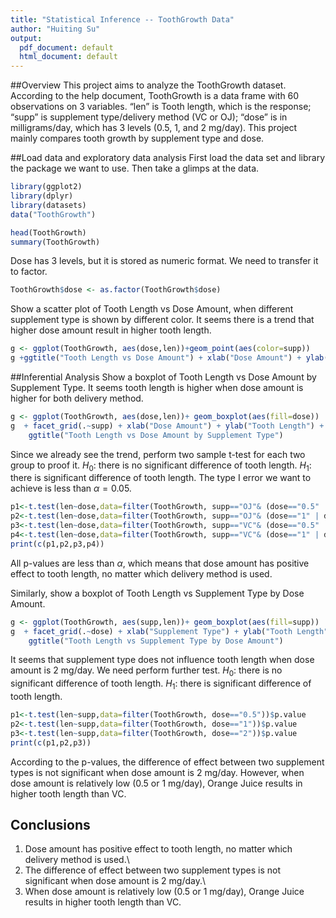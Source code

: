 ---
title: "Statistical Inference -- ToothGrowth Data"
author: "Huiting Su"
output:
  pdf_document: default
  html_document: default
---
##Overview
This project aims to analyze the ToothGrowth dataset. According to the help document, ToothGrowth is a data frame with 60 observations on 3 variables. "len" is Tooth length, which is the response; "supp" is supplement type/delivery method (VC or OJ); "dose" is in milligrams/day, which has 3 levels (0.5, 1, and 2 mg/day). This project mainly compares tooth growth by supplement type and dose. 

##Load data and exploratory data analysis
First load the data set and library the package we want to use. Then take a glimps at the data.
```{r, message=FALSE}
library(ggplot2)
library(dplyr)
library(datasets)
data("ToothGrowth")
```
```{r}
head(ToothGrowth)
summary(ToothGrowth)
```
Dose has 3 levels, but it is stored as numeric format. We need to transfer it to factor.
```{r}
ToothGrowth$dose <- as.factor(ToothGrowth$dose)
```

Show a scatter plot of Tooth Length vs Dose Amount, when different supplement type is shown by different color. It seems there is a trend that higher dose amount result in higher tooth length.
```{r,fig.width=4,fig.height=3}
g <- ggplot(ToothGrowth, aes(dose,len))+geom_point(aes(color=supp))
g +ggtitle("Tooth Length vs Dose Amount") + xlab("Dose Amount") + ylab("Tooth Length") 
```

##Inferential Analysis
Show a boxplot of Tooth Length vs Dose Amount by Supplement Type. It seems tooth length is higher when dose amount is higher for both delivery method.
```{r,fig.width=4,fig.height=3}
g <- ggplot(ToothGrowth, aes(dose,len))+ geom_boxplot(aes(fill=dose))
g  + facet_grid(.~supp) + xlab("Dose Amount") + ylab("Tooth Length") +
    ggtitle("Tooth Length vs Dose Amount by Supplement Type")
```
Since we already see the trend, perform two sample t-test for each two group to proof it. $H_0$: there is no significant difference of tooth length. $H_1$: there is significant difference of tooth length. The type I error we want to achieve is less than $\alpha=0.05$. 
```{r}
p1<-t.test(len~dose,data=filter(ToothGrowth, supp=="OJ"& (dose=="0.5" | dose=="1")))$p.value
p2<-t.test(len~dose,data=filter(ToothGrowth, supp=="OJ"& (dose=="1" | dose=="2")))$p.value
p3<-t.test(len~dose,data=filter(ToothGrowth, supp=="VC"& (dose=="0.5" | dose=="1")))$p.value
p4<-t.test(len~dose,data=filter(ToothGrowth, supp=="VC"& (dose=="1" | dose=="2")))$p.value
print(c(p1,p2,p3,p4))
```
All p-values are less than $\alpha$, which means that dose amount has positive effect to tooth length, no matter which delivery method is used. 

Similarly, show a boxplot of Tooth Length vs Supplement Type by Dose Amount. 
```{r, fig.width=4,fig.height=3}
g <- ggplot(ToothGrowth, aes(supp,len))+ geom_boxplot(aes(fill=supp))
g  + facet_grid(.~dose) + xlab("Supplement Type") + ylab("Tooth Length") + 
    ggtitle("Tooth Length vs Supplement Type by Dose Amount")
```


It seems that supplement type does not influence tooth length when dose amount is 2 mg/day. We need perform further test. $H_0$: there is no significant difference of tooth length. $H_1$: there is significant difference of tooth length.
```{r}
p1<-t.test(len~supp,data=filter(ToothGrowth, dose=="0.5"))$p.value
p2<-t.test(len~supp,data=filter(ToothGrowth, dose=="1"))$p.value
p3<-t.test(len~supp,data=filter(ToothGrowth, dose=="2"))$p.value
print(c(p1,p2,p3))
```
According to the p-values, the difference of effect between two supplement types is not significant when dose amount is 2 mg/day. However, when dose amount is relatively low (0.5 or 1 mg/day), Orange Juice results in higher tooth length than VC.

## Conclusions
1. Dose amount has positive effect to tooth length, no matter which delivery method is used.\\
2. The difference of effect between two supplement types is not significant when dose amount is 2 mg/day.\\
3. When dose amount is relatively low (0.5 or 1 mg/day), Orange Juice results in higher tooth length than VC.

